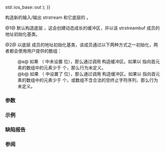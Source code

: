 {{cpp/io/strstream/title|strstream}}
{{cpp/io/strstream/navbar}}
{{dcl begin}}
{{dcl|num=1|deprecated=c++98|removed=c++26|1=
strstream();
}}
{{dcl|num=2|deprecated=c++98|removed=c++26|1=
strstream( char* s, int n, std::ios_base::openmode mode =
                               std::ios_base::in {{!}} std::ios_base::out );
}}
{{dcl end}}

构造新的输入/输出 strstream 和它底层的 {{lc|std::strstreambuf}}。

@1@ 默认构造底层 {{lc|std::strstreambuf}}，这会创建动态成长的缓冲区，并以该 strstreambuf 成员的地址初始化基类。

@2@ 以底层 {{lc|std::strstreambuf}} 成员的地址初始化基类，该成员通过以下两种方式之一初始化，两者都会使用用户提供的数组：
:@a@ 如果 {{c|1=(mode &amp; app) == 0}}（{{c|mode}} 中未设置 {{c|app}} 位），那么通过调用 {{c|strstreambuf(s, n, s)}} 构造缓冲区。如果以 {{c|s}} 指向首元素的数组中的元素少于 {{c|n}} 个，那么行为未定义。
:@b@ 如果 {{c|1=(mode &amp; app) != 0}}（{{c|mode}} 中设置了 {{c|app}} 位），那么通过调用 {{c|strstreambuf(s, n, s + std::strlen(s))}} 构造缓冲区。如果以 {{c|s}} 指向首元素的数组中的元素少于 {{c|n}} 个，或数组不含合法的空终止字符序列，那么行为未定义。

===参数===
{{par begin}}
{{par|s|用作输出缓冲区的 {{c|char}} 数组}}
{{par|n|用作输出缓冲区的数组大小}}
{{par|mode|指定流打开模式。它是位掩码类型，定义下列常量（尽管只会使用 {{c|app}}）：
{{cpp/io/ios_base/openmode consts}}}}
{{par end}}

===示例===
{{example
|code=
#include &lt;iostream&gt;
#include &lt;string&gt;
#include &lt;strstream&gt;

int main()
{
    // 动态缓冲区
    std::strstream s1;
    s1 &lt;&lt; 1 &lt;&lt; ' ' &lt;&lt; 3.14 &lt;&lt; " example" &lt;&lt; std::ends;
    std::cout &lt;&lt; "缓冲区持有：'" &lt;&lt; s1.str() &lt;&lt; "'\n";
    s1.freeze(false);

    int n;
    double d;
    std::string w;
    s1 &gt;&gt; n &gt;&gt; d &gt;&gt; w;
    std::cout &lt;&lt; "读取: n = " &lt;&lt; n
              &lt;&lt; ", d = " &lt;&lt; d
              &lt;&lt; ", w = '" &lt;&lt; w &lt;&lt; "'\n";

    // 静态缓冲区
    char arr[20] = "-1 -3.14 ";
    std::strstream s2(arr, sizeof arr, std::ios_base::app);
    s2 &lt;&lt; "another" &lt;&lt; std::ends;
    std::cout &lt;&lt; "缓冲区持有：'" &lt;&lt; s2.str() &lt;&lt; "'\n";
    s2 &gt;&gt; n &gt;&gt; d &gt;&gt; w;
    std::cout &lt;&lt; "读取：n = " &lt;&lt; n
              &lt;&lt; " d = " &lt;&lt; d
              &lt;&lt; " w = '" &lt;&lt; w &lt;&lt; "'\n";
}
|output=
缓冲区持有：'1 3.14 example'
读取：n = 1 d = 3.14 w = 'example'
缓冲区持有：'-1 -3.14 another'
读取：n = -1 d = -3.14 w = 'another'
}}

===缺陷报告===
{{dr list begin}}
{{dr list item|wg=lwg|dr=115|std=C++98|before=重载 (2) 只会考虑 {{c|1=mode &amp; app == 0}}&lt;br&gt;这种情况（{{tt|1===}} 的优先级高于 {{tt|&amp;}}）|after=考虑 {{c|1=(mode &amp; app) == 0}} 和&lt;br&gt;{{c|1=(mode &amp; app) != 0}} 这两种情况}}
{{dr list end}}

===参阅===
{{dsc begin}}
{{dsc inc|cpp/io/strstreambuf/dsc strstreambuf}}
{{dsc inc|cpp/io/strstream/dsc constructor|istrstream}}
{{dsc inc|cpp/io/strstream/dsc constructor|ostrstream}}
{{dsc end}}

{{langlinks|en|ja}}